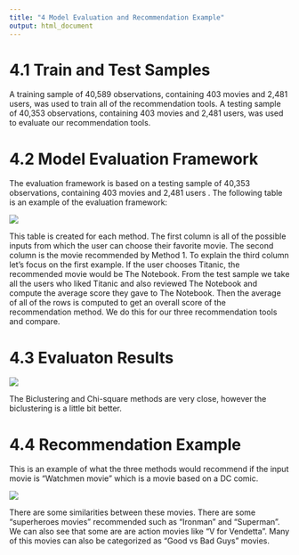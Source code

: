```yaml
---
title: "4 Model Evaluation and Recommendation Example"
output: html_document
---
```


# 4.1 Train and Test Samples

A training sample of 40,589 observations, containing 403 movies and 2,481 users, was used to train all of the recommendation tools. A testing sample of 40,353 observations, containing 403 movies and 2,481 users, was used to evaluate our recommendation tools.

# 4.2 Model Evaluation Framework

The evaluation framework is based on a testing sample of 40,353 observations, containing 403 movies and 2,481 users . The following table is an example of the evaluation framework:

![](/Users/JPC/Documents/Columbia/2nd Semester/1. Applied Data Science/2. Homeworks/Project 4/project4-team-8/doc/auxiliar/example_test.png)

This table is created for each method. The first column is all of the possible inputs from which the user can choose their favorite movie. The second column is the movie recommended by Method 1. To explain the third column let's focus on the first example. If the user chooses Titanic, the recommended movie would be The Notebook. From the test sample we take all the users who liked Titanic and also reviewed The Notebook and compute the average score they gave to The Notebook. Then the average of all of the rows is computed to get an overall score of the recommendation method. We do this for our three recommendation tools and compare. 

# 4.3 Evaluaton Results

![](/Users/JPC/Documents/Columbia/2nd Semester/1. Applied Data Science/2. Homeworks/Project 4/project4-team-8/doc/auxiliar/testing results.png)

The Biclustering and Chi-square methods are very close, however the biclustering is a little bit better. 

# 4.4 Recommendation Example

This is an example of what the three methods would recommend if the input movie is "Watchmen movie" which is a movie based on a DC comic.

![](/Users/JPC/Documents/Columbia/2nd Semester/1. Applied Data Science/2. Homeworks/Project 4/project4-team-8/doc/auxiliar/comparison_matrix.jpg)

There are some similarities between these movies. There are some "superheroes movies" recommended such as "Ironman" and "Superman". We can also see that some are are action movies like "V for Vendetta". Many of this movies can also be categorized as "Good vs Bad Guys" movies.  
